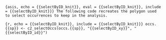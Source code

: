```{asis, echo = {{selectByID_knit}}, eval = {{selectByID_knit}}, include = {{selectByID_knit}}}
The following code recreates the polygon used to select occurrences to keep in the analysis.
```

```{r, echo = {{selectByID_knit}}, include = {{selectByID_knit}}}
occs.{{sp}} <- c2_selectOccs(occs.{{sp}}, "{{selectByID_xy}}", "{{selectByID_id}}")
```
